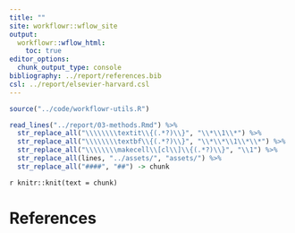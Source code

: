 ```yaml
---
title: ""
site: workflowr::wflow_site
output:
  workflowr::wflow_html:
    toc: true
editor_options:
  chunk_output_type: console
bibliography: ../report/references.bib
csl: ../report/elsevier-harvard.csl
---
```


```r
source("../code/workflowr-utils.R")
```

```r
read_lines("../report/03-methods.Rmd") %>%
  str_replace_all("\\\\\\\\textit\\{(.*?)\\}", "\\*\\1\\*") %>%
  str_replace_all("\\\\\\\\textbf\\{(.*?)\\}", "\\*\\*\\1\\*\\*") %>%
  str_replace_all("\\\\\\\\makecell\\[cl\\]\\{(.*?)\\}", "\\1") %>%
  str_replace_all(lines, "../assets/", "assets/") %>%
  str_replace_all("####", "##") -> chunk
```

`r knitr::knit(text = chunk)`

# References
